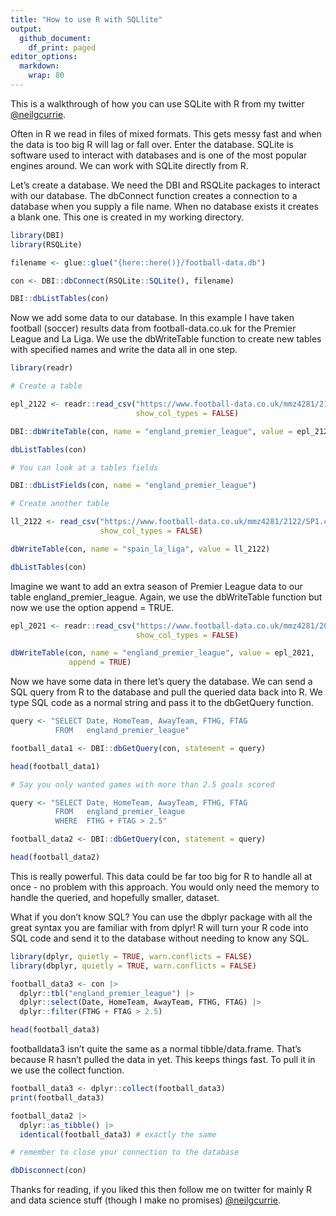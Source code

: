 ```yaml
---
title: "How to use R with SQLlite"
output:
  github_document:
    df_print: paged
editor_options:
  markdown:
    wrap: 80
---
```


This is a walkthrough of how you can use SQLite with R from my twitter [\@neilgcurrie](https://twitter.com/neilgcurrie).

Often in R we read in files of mixed formats. This gets messy fast and when the
data is too big R will lag or fall over. Enter the database. SQLite is software
used to interact with databases and is one of the most popular engines around.
We can work with SQLite directly from R.

Let's create a database. We need the DBI and RSQLite packages to interact with
our database. The dbConnect function creates a connection to a database when you
supply a file name. When no database exists it creates a blank one. This one is
created in my working directory.

```r
library(DBI)     
library(RSQLite)

filename <- glue::glue("{here::here()}/football-data.db")

con <- DBI::dbConnect(RSQLite::SQLite(), filename)

DBI::dbListTables(con)
```

Now we add some data to our database. In this example I have taken football
(soccer) results data from football-data.co.uk for the Premier League and La
Liga. We use the dbWriteTable function to create new tables with specified names
and write the data all in one step.

```r
library(readr)

# Create a table

epl_2122 <- readr::read_csv("https://www.football-data.co.uk/mmz4281/2122/E0.csv", 
                            show_col_types = FALSE)

DBI::dbWriteTable(con, name = "england_premier_league", value = epl_2122)

dbListTables(con) 

# You can look at a tables fields

DBI::dbListFields(con, name = "england_premier_league")

# Create another table

ll_2122 <- read_csv("https://www.football-data.co.uk/mmz4281/2122/SP1.csv", 
                    show_col_types = FALSE)

dbWriteTable(con, name = "spain_la_liga", value = ll_2122)

dbListTables(con)
```

Imagine we want to add an extra season of Premier League data to our table
england_premier_league. Again, we use the dbWriteTable function but now we use
the option append = TRUE.

```r
epl_2021 <- readr::read_csv("https://www.football-data.co.uk/mmz4281/2021/E0.csv",
                            show_col_types = FALSE)

dbWriteTable(con, name = "england_premier_league", value = epl_2021, 
             append = TRUE)
```

Now we have some data in there let's query the database. We can send a SQL query
from R to the database and pull the queried data back into R. We type SQL code
as a normal string and pass it to the dbGetQuery function.

```r
query <- "SELECT Date, HomeTeam, AwayTeam, FTHG, FTAG
          FROM   england_premier_league"

football_data1 <- DBI::dbGetQuery(con, statement = query)

head(football_data1)

# Say you only wanted games with more than 2.5 goals scored

query <- "SELECT Date, HomeTeam, AwayTeam, FTHG, FTAG
          FROM   england_premier_league
          WHERE  FTHG + FTAG > 2.5"

football_data2 <- DBI::dbGetQuery(con, statement = query)

head(football_data2)
```

This is really powerful. This data could be far too big for R to handle all at
once - no problem with this approach. You would only need the memory to handle
the queried, and hopefully smaller, dataset.

What if you don't know SQL? You can use the dbplyr package with all the great
syntax you are familiar with from dplyr! R will turn your R code into SQL code
and send it to the database without needing to know any SQL.

```r
library(dplyr, quietly = TRUE, warn.conflicts = FALSE)
library(dbplyr, quietly = TRUE, warn.conflicts = FALSE)

football_data3 <- con |>
  dplyr::tbl("england_premier_league") |>
  dplyr::select(Date, HomeTeam, AwayTeam, FTHG, FTAG) |>
  dplyr::filter(FTHG + FTAG > 2.5)

head(football_data3)
```

footballdata3 isn't quite the same as a normal tibble/data.frame. That's because
R hasn't pulled the data in yet. This keeps things fast. To pull it in we use
the collect function.

```r
football_data3 <- dplyr::collect(football_data3)
print(football_data3)

football_data2 |> 
  dplyr::as_tibble() |> 
  identical(football_data3) # exactly the same

# remember to close your connection to the database

dbDisconnect(con) 
```

Thanks for reading, if you liked this then follow me on twitter for mainly R and 
data science stuff (though I make no promises) [\@neilgcurrie](https://twitter.com/neilgcurrie).
